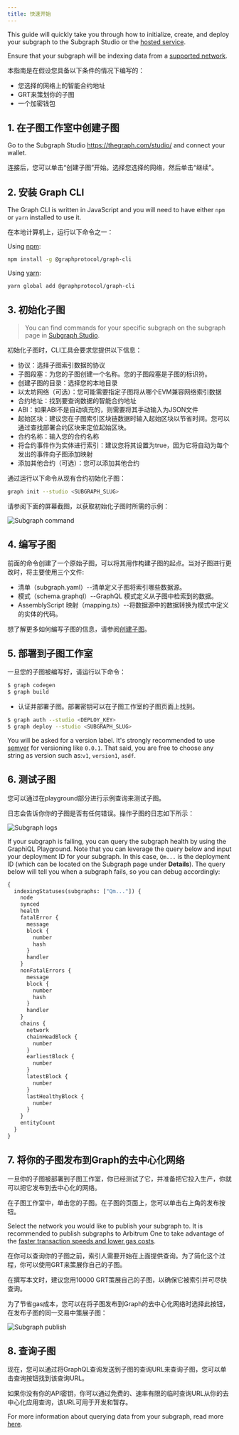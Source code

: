 ```yaml
---
title: 快速开始
---
```


This guide will quickly take you through how to initialize, create, and deploy your subgraph to the Subgraph Studio or the [hosted service](#hosted-service).

Ensure that your subgraph will be indexing data from a [supported network](/developing/supported-networks).

本指南是在假设您具备以下条件的情况下编写的：

- 您选择的网络上的智能合约地址
- GRT来策划你的子图
- 一个加密钱包

## 1. 在子图工作室中创建子图

Go to the Subgraph Studio <https://thegraph.com/studio/> and connect your wallet.

连接后，您可以单击“创建子图”开始。选择您选择的网络，然后单击“继续”。

## 2. 安装 Graph CLI

The Graph CLI is written in JavaScript and you will need to have either `npm` or `yarn` installed to use it.

在本地计算机上，运行以下命令之一：

Using [npm](https://www.npmjs.com/):

```sh
npm install -g @graphprotocol/graph-cli
```

Using [yarn](https://yarnpkg.com/):

```sh
yarn global add @graphprotocol/graph-cli
```

## 3. 初始化子图

> You can find commands for your specific subgraph on the subgraph page in [Subgraph Studio](https://thegraph.com/studio/).

初始化子图时，CLI工具会要求您提供以下信息：

- 协议：选择子图索引数据的协议
- 子图段塞：为您的子图创建一个名称。您的子图段塞是子图的标识符。
- 创建子图的目录：选择您的本地目录
- 以太坊网络（可选）：您可能需要指定子图将从哪个EVM兼容网络索引数据
- 合约地址：找到要查询数据的智能合约地址
- ABI：如果ABI不是自动填充的，则需要将其手动输入为JSON文件
- 起始区块：建议您在子图索引区块链数据时输入起始区块以节省时间。您可以通过查找部署合约区块来定位起始区块。
- 合约名称：输入您的合约名称
- 将合约事件作为实体进行索引：建议您将其设置为true，因为它将自动为每个发出的事件向子图添加映射
- 添加其他合约（可选）：您可以添加其他合约

通过运行以下命令从现有合约初始化子图：

```sh
graph init --studio <SUBGRAPH_SLUG>
```

请参阅下面的屏幕截图，以获取初始化子图时所需的示例：

![Subgraph command](/img/subgraph-init-example.png)

## 4. 编写子图

前面的命令创建了一个原始子图，可以将其用作构建子图的起点。当对子图进行更改时，将主要使用三个文件:

- 清单（subgraph.yaml）--清单定义子图将索引哪些数据源。
- 模式（schema.graphql）--GraphQL 模式定义从子图中检索到的数据。
- AssemblyScript 映射（mapping.ts）--将数据源中的数据转换为模式中定义的实体的代码。

想了解更多如何编写子图的信息，请参阅[创建子图](/development/Creating-a-subgraph)。

## 5. 部署到子图工作室

一旦您的子图被编写好，请运行以下命令：

```sh
$ graph codegen
$ graph build
```

- 认证并部署子图。部署密钥可以在子图工作室的子图页面上找到。

```sh
$ graph auth --studio <DEPLOY_KEY>
$ graph deploy --studio <SUBGRAPH_SLUG>
```

You will be asked for a version label. It's strongly recommended to use [semver](https://semver.org/) for versioning like `0.0.1`. That said, you are free to choose any string as version such as:`v1`, `version1`, `asdf`.

## 6. 测试子图

您可以通过在playground部分进行示例查询来测试子图。

日志会告诉你你的子图是否有任何错误。操作子图的日志如下所示：

![Subgraph logs](/img/subgraph-logs-image.png)

If your subgraph is failing, you can query the subgraph health by using the GraphiQL Playground. Note that you can leverage the query below and input your deployment ID for your subgraph. In this case, `Qm...` is the deployment ID (which can be located on the Subgraph page under **Details**). The query below will tell you when a subgraph fails, so you can debug accordingly:

```graphql
{
  indexingStatuses(subgraphs: ["Qm..."]) {
    node
    synced
    health
    fatalError {
      message
      block {
        number
        hash
      }
      handler
    }
    nonFatalErrors {
      message
      block {
        number
        hash
      }
      handler
    }
    chains {
      network
      chainHeadBlock {
        number
      }
      earliestBlock {
        number
      }
      latestBlock {
        number
      }
      lastHealthyBlock {
        number
      }
    }
    entityCount
  }
}
```

## 7. 将你的子图发布到Graph的去中心化网络

一旦你的子图被部署到子图工作室，你已经测试了它，并准备把它投入生产，你就可以把它发布到去中心化的网络。

在子图工作室中，单击您的子图。在子图的页面上，您可以单击右上角的发布按钮。

Select the network you would like to publish your subgraph to. It is recommended to publish subgraphs to Arbitrum One to take advantage of the [faster transaction speeds and lower gas costs](/arbitrum/arbitrum-faq).

在你可以查询你的子图之前，索引人需要开始在上面提供查询。为了简化这个过程，你可以使用GRT来策展你自己的子图。

在撰写本文时，建议您用10000 GRT策展自己的子图，以确保它被索引并可尽快查询。

为了节省gas成本，您可以在将子图发布到Graph的去中心化网络时选择此按钮，在发布子图的同一交易中策展子图：

![Subgraph publish](/img/publish-and-signal-tx.png)

## 8. 查询子图

现在，您可以通过将GraphQL查询发送到子图的查询URL来查询子图，您可以单击查询按钮找到该查询URL。

如果你没有你的API密钥，你可以通过免费的、速率有限的临时查询URL从你的去中心化应用查询，该URL可用于开发和暂存。

For more information about querying data from your subgraph, read more [here](../querying/querying-the-graph/).
